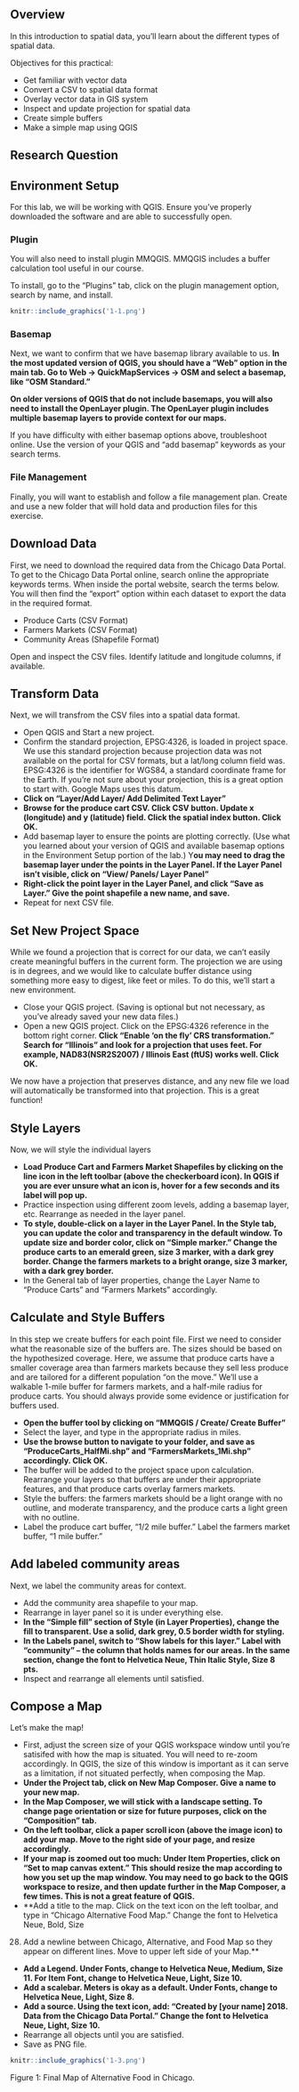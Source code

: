 

## Overview

In this introduction to spatial data, you’ll learn about the different types of spatial data.

Objectives for this practical: 

* Get familiar with vector data
* Convert a CSV to spatial data format
* Overlay vector data in GIS system
* Inspect and update projection for spatial data 
* Create simple buffers
* Make a simple map using QGIS

## Research Question

## Environment Setup

For this lab, we will be working with QGIS. Ensure you’ve properly downloaded the
software and are able to successfully open. 

### Plugin

You will also need to install plugin MMQGIS. MMQGIS includes a buffer calculation tool useful in our course.

To install, go to the “Plugins” tab, click on the plugin management option, search by 
name, and install.

```r
knitr::include_graphics('1-1.png')
```

### Basemap

Next, we want to confirm that we have basemap library available to us. 
**In the most
updated version of QGIS, you should have a “Web” option in the main tab. Go to Web ->
QuickMapServices -> OSM and select a basemap, like “OSM Standard.”**

**On older versions of QGIS that do not include basemaps, you will also need to install the
OpenLayer plugin. The OpenLayer plugin includes multiple basemap layers to provide
context for our maps.**

If you have difficulty with either basemap options above, troubleshoot online. Use the version of
your QGIS and “add basemap” keywords as your search terms.

### File Management
Finally, you will want to establish and follow a file management plan. Create and use a
new folder that will hold data and production files for this exercise.

## Download Data
First, we need to download the required data from the Chicago Data Portal. To get to the Chicago Data Portal online, search online the appropriate keywords terms. When
inside the portal website, search the terms below. You will then find the “export” option
within each dataset to export the data in the required format.

* Produce Carts (CSV Format)
* Farmers Markets (CSV Format)
* Community Areas (Shapefile Format)

Open and inspect the CSV files. Identify latitude and longitude columns, if available.

## Transform Data
Next, we will transfrom the CSV files into a spatial data format.

* Open QGIS and Start a new project.
* Confirm the standard projection, EPSG:4326, is loaded in project space. We use
this standard projection because projection data was not available on the portal for
CSV formats, but a lat/long column field was. EPSG:4326 is the identifier for
WGS84, a standard coordinate frame for the Earth. If you’re not sure about your
projection, this is a great option to start with. Google Maps uses this datum. 
* **Click on “Layer/Add Layer/ Add Delimited Text Layer”**
* **Browse for the produce cart CSV. Click CSV button. Update x (longitude) and y
(latitude) field. Click the spatial index button. Click OK.**
* Add basemap layer to ensure the points are plotting correctly. (Use what you
learned about your version of QGIS and available basemap options in the
Environment Setup portion of the lab.) Y**ou may need to drag the basemap layer
under the points in the Layer Panel. If the Layer Panel isn’t visible, click on
“View/ Panels/ Layer Panel”**
* **Right-click the point layer in the Layer Panel, and click “Save as Layer.” Give the
point shapefile a new name, and save.**
* Repeat for next CSV file.

## Set New Project Space

While we found a projection that is correct for our data, we can’t easily create meaningful
buffers in the current form. The projection we are using is in degrees, and we would like to
calculate buffer distance using something more easy to digest, like feet or miles. To do
this, we’ll start a new environment. 

* Close your QGIS project. (Saving is optional but not necessary, as you’ve already
saved your new data files.)
* Open a new QGIS project. Click on the EPSG:4326 reference in the bottom right
corner. **Click “Enable ‘on the fly’ CRS transformation.” Search for “Illinois” and
look for a projection that uses feet. For example, NAD83(NSR2S2007) / Illinois
East (ftUS) works well. Click OK.**

We now have a projection that preserves distance, and any new file we load will automatically be transformed into that projection. This is a great function! 

## Style Layers
Now, we will style the individual layers

* **Load Produce Cart and Farmers Market Shapefiles by clicking on the line icon in
the left toolbar (above the checkerboard icon). In QGIS if you are ever unsure
what an icon is, hover for a few seconds and its label will pop up.**
* Practice inspection using different zoom levels, adding a basemap layer, etc.
Rearrange as needed in the layer panel. 
* **To style, double-click on a layer in the Layer Panel. In the Style tab, you can
update the color and transparency in the default window. To update size and
border color, click on “Simple marker.” Change the produce carts to an emerald
green, size 3 marker, with a dark grey border. Change the farmers markets to a
bright orange, size 3 marker, with a dark grey border.**
* In the General tab of layer properties, change the Layer Name to “Produce Carts”
and “Farmers Markets” accordingly. 

## Calculate and Style Buffers

In this step we create buffers for each point file. First we need to consider what the
reasonable size of the buffers are. The sizes should be based on the hypothesized coverage. Here, we assume that produce carts have a smaller coverage area than farmers markets because they sell less produce and are tailored for a different population “on the move.” We’ll use a
walkable 1-mile buffer for farmers markets, and a half-mile radius for produce carts. You
should always provide some evidence or justification for buffers used.

* **Open the buffer tool by clicking on “MMQGIS / Create/ Create Buffer”**
* Select the layer, and type in the appropriate radius in miles.
* **Use the browse button to navigate to your folder, and save as
“ProduceCarts_HalfMi.shp” and “FarmersMarkets_1Mi.shp” accordingly. Click OK.**
* The buffer will be added to the project space upon calculation. Rearrange your
layers so that buffers are under their appropriate features, and that produce carts
overlay farmers markets.
* Style the buffers: the farmers markets should be a light orange with no outline, and
moderate transparency, and the produce carts a light green with no outline.
* Label the produce cart buffer, “1/2 mile buffer.” Label the farmers market buffer,
“1 mile buffer.”

## Add labeled community areas
Next, we label the community areas for context.

* Add the community area shapefile to your map.
* Rearrange in layer panel so it is under everything else.
* **In the “Simple fill” section of Style (in Layer Properties), change the fill to 
transparent. Use a solid, dark grey, 0.5 border width for styling.**
* **In the Labels panel, switch to “Show labels for this layer.” Label with
“community” – the column that holds names for our areas. In the same section,
change the font to Helvetica Neue, Thin Italic Style, Size 8 pts.**
* Inspect and rearrange all elements until satisfied. 

## Compose a Map

Let's make the map!

* First, adjust the screen size of your QGIS workspace window until you’re satisifed
with how the map is situated. You will need to re-zoom accordingly. In QGIS, the
size of this window is important as it can serve as a limitation, if not situated
perfectly, when composing the Map.
* **Under the Project tab, click on New Map Composer. Give a name to your new
map.**
* **In the Map Composer, we will stick with a landscape setting. To change page
orientation or size for future purposes, click on the “Composition” tab.**
* **On the left toolbar, click a paper scroll icon (above the image icon) to add your
map. Move to the right side of your page, and resize accordingly.**
* **If your map is zoomed out too much: Under Item Properties, click on “Set to map
canvas extent.” This should resize the map according to how you set up the map
window. You may need to go back to the QGIS workspace to resize, and then
update further in the Map Composer, a few times. This is not a great feature of
QGIS.**
* **Add a title to the map. Click on the text icon on the left toolbar, and type in
“Chicago Alternative Food Map.” Change the font to Helvetica Neue, Bold, Size
28. Add a newline between Chicago, Alternative, and Food Map so they appear on
different lines. Move to upper left side of your Map.**
* **Add a Legend. Under Fonts, change to Helvetica Neue, Medium, Size 11. For
Item Font, change to Helvetica Neue, Light, Size 10.**
* **Add a scalebar. Meters is okay as a default. Under Fonts, change to Helvetica
Neue, Light, Size 8.**
* **Add a source. Using the text icon, add: “Created by [your name] 2018. Data from
the Chicago Data Portal.” Change the font to Helvetica Neue, Light, Size 10.**
* Rearrange all objects until you are satisfied.
* Save as PNG file.

```r
knitr::include_graphics('1-3.png')
```

Figure 1: Final Map of Alternative Food in Chicago.